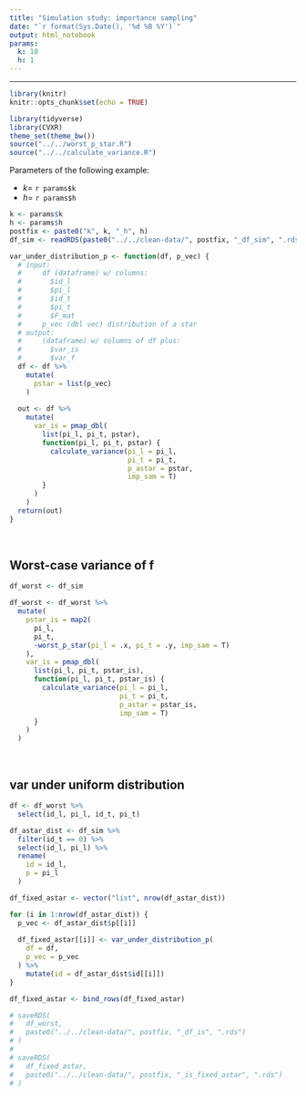 ```yaml
---
title: "Simulation study: importance sampling"
date: "`r format(Sys.Date(), '%d %B %Y')`"
output: html_notebook
params: 
  k: 10
  h: 1
---
```


***

```r
library(knitr)
knitr::opts_chunk$set(echo = TRUE)
```

```r
library(tidyverse)
library(CVXR)
theme_set(theme_bw())
source("../../worst_p_star.R")
source("../../calculate_variance.R")
```


Parameters of the following example:

- $k=$ `r params$k`
- $h=$ `r params$h`

```r
k <- params$k
h <- params$h
postfix <- paste0("k", k, "_h", h)
df_sim <- readRDS(paste0("../../clean-data/", postfix, "_df_sim", ".rds"))
```

```r
var_under_distribution_p <- function(df, p_vec) {
  # input:
  #     df (dataframe) w/ columns:
  #       $id_l
  #       $pi_l
  #       $id_t
  #       $pi_t
  #       $F_mat
  #     p_vec (dbl vec) distribution of a star
  # output:
  #     (dataframe) w/ columns of df plus:
  #       $var_is
  #       $var_f
  df <- df %>% 
    mutate(
      pstar = list(p_vec)
    )
  
  out <- df %>% 
    mutate(
      var_is = pmap_dbl(
        list(pi_l, pi_t, pstar),
        function(pi_l, pi_t, pstar) {
          calculate_variance(pi_l = pi_l, 
                             pi_t = pi_t, 
                             p_astar = pstar, 
                             imp_sam = T)
        }
      )
    )
  return(out)
}
```

<br>

## Worst-case variance of f

```r
df_worst <- df_sim
```

```r
df_worst <- df_worst %>% 
  mutate(
    pstar_is = map2(
      pi_l, 
      pi_t,
      ~worst_p_star(pi_l = .x, pi_t = .y, imp_sam = T)
    ),
    var_is = pmap_dbl(
      list(pi_l, pi_t, pstar_is),
      function(pi_l, pi_t, pstar_is) {
        calculate_variance(pi_l = pi_l, 
                           pi_t = pi_t, 
                           p_astar = pstar_is, 
                           imp_sam = T)
      } 
    )
  )
```


<br>

## var under uniform distribution


```r
df <- df_worst %>% 
  select(id_l, pi_l, id_t, pi_t)

df_astar_dist <- df_sim %>% 
  filter(id_t == 0) %>% 
  select(id_l, pi_l) %>% 
  rename(
    id = id_l, 
    p = pi_l
  )

df_fixed_astar <- vector("list", nrow(df_astar_dist))

for (i in 1:nrow(df_astar_dist)) {
  p_vec <- df_astar_dist$p[[i]]
  
  df_fixed_astar[[i]] <- var_under_distribution_p(
    df = df, 
    p_vec = p_vec
  ) %>% 
    mutate(id = df_astar_dist$id[[i]])
}

df_fixed_astar <- bind_rows(df_fixed_astar)
```


```r
# saveRDS(
#   df_worst,
#   paste0("../../clean-data/", postfix, "_df_is", ".rds")
# )
# 
# saveRDS(
#   df_fixed_astar,
#   paste0("../../clean-data/", postfix, "_is_fixed_astar", ".rds")
# )
```

